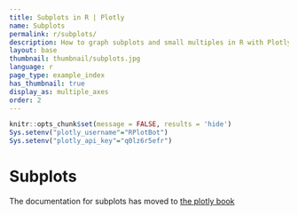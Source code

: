 ```yaml
---
title: Subplots in R | Plotly
name: Subplots
permalink: r/subplots/
description: How to graph subplots and small multiples in R with Plotly.
layout: base
thumbnail: thumbnail/subplots.jpg
language: r
page_type: example_index
has_thumbnail: true
display_as: multiple_axes
order: 2
---
```


```r
knitr::opts_chunk$set(message = FALSE, results = 'hide')
Sys.setenv("plotly_username"="RPlotBot")
Sys.setenv("plotly_api_key"="q0lz6r5efr")
```

# Subplots

The documentation for subplots has moved to [the plotly book](https://cpsievert.github.io/plotly_book/subplot.html)